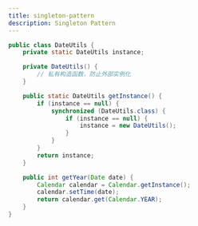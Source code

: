```yaml
---
title: singleton-pattern
description: Singleton Pattern
---
```


```java
public class DateUtils {
    private static DateUtils instance;

    private DateUtils() {
        // 私有构造函数，防止外部实例化
    }

    public static DateUtils getInstance() {
        if (instance == null) {
            synchronized (DateUtils.class) {
                if (instance == null) {
                    instance = new DateUtils();
                }
            }
        }
        return instance;
    }

    public int getYear(Date date) {
        Calendar calendar = Calendar.getInstance();
        calendar.setTime(date);
        return calendar.get(Calendar.YEAR);
    }
}
```
